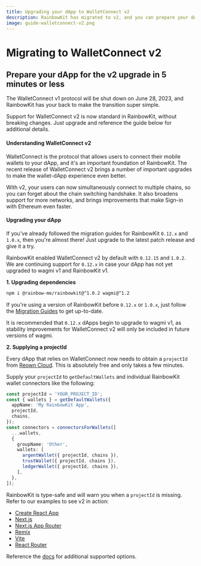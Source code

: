 ```yaml
---
title: Upgrading your dApp to WalletConnect v2
description: RainbowKit has migrated to v2, and you can prepare your dApp in 5 minutes or less
image: guide-walletconnect-v2.png
---
```


# Migrating to WalletConnect v2

## Prepare your dApp for the v2 upgrade in 5 minutes or less

The WalletConnect v1 protocol will be shut down on June 28, 2023, and RainbowKit has your back to make the transition super simple.

Support for WalletConnect v2 is now standard in RainbowKit, without breaking changes. Just upgrade and reference the guide below for additional details.

#### Understanding WalletConnect v2

WalletConnect is the protocol that allows users to connect their mobile wallets to your dApp, and it's an important foundation of RainbowKit. The recent release of WalletConnect v2 brings a number of important upgrades to make the wallet-dApp experience even better.

With v2, your users can now simultaneously connect to multiple chains, so you can forget about the chain switching handshake. It also broadens support for more networks, and brings improvements that make Sign-in with Ethereum even faster.

#### Upgrading your dApp

If you've already followed the migration guides for RainbowKit `0.12.x` and `1.0.x`, then you're almost there! Just upgrade to the latest patch release and give it a try.

RainbowKit enabled WalletConnect v2 by default with `0.12.15` and `1.0.2`. We are continuing support for `0.12.x` in case your dApp has not yet upgraded to wagmi v1 and RainbowKit v1.

**1. Upgrading dependencies**

```bash
npm i @rainbow-me/rainbowkit@^1.0.2 wagmi@^1.2
```

If you're using a version of RainbowKit before `0.12.x` or `1.0.x`, just follow the [Migration Guides](/docs/migration-guide) to get up-to-date.

It is recommended that `0.12.x` dApps begin to upgrade to wagmi v1, as stability improvements for WalletConnect v2 will only be included in future versions of wagmi.

**2. Supplying a projectId**

Every dApp that relies on WalletConnect now needs to obtain a `projectId` from [Reown Cloud](https://cloud.reown.com/). This is absolutely free and only takes a few minutes.

Supply your `projectId` to `getDefaultWallets` and individual RainbowKit wallet connectors like the following:

```ts
const projectId = 'YOUR_PROJECT_ID';
const { wallets } = getDefaultWallets({
  appName: 'My RainbowKit App',
  projectId,
  chains,
});
const connectors = connectorsForWallets([
  ...wallets,
  {
    groupName: 'Other',
    wallets: [
      argentWallet({ projectId, chains }),
      trustWallet({ projectId, chains }),
      ledgerWallet({ projectId, chains }),
    ],
  },
]);
```

RainbowKit is type-safe and will warn you when a `projectId` is missing. Refer to our examples to see v2 in action:

- [Create React App](https://codesandbox.io/p/sandbox/github/rainbow-me/rainbowkit/tree/main/examples/with-create-react-app)
- [Next.js](https://codesandbox.io/p/sandbox/github/rainbow-me/rainbowkit/tree/main/examples/with-next)
- [Next.js App Router](https://codesandbox.io/p/sandbox/github/rainbow-me/rainbowkit/tree/main/examples/with-next-app)
- [Remix](https://codesandbox.io/p/sandbox/github/rainbow-me/rainbowkit/tree/main/examples/with-remix)
- [Vite](https://codesandbox.io/p/sandbox/github/rainbow-me/rainbowkit/tree/main/examples/with-vite)
- [React Router](https://codesandbox.io/p/sandbox/github/rainbow-me/rainbowkit/tree/main/examples/with-react-router)

Reference the [docs](https://www.rainbowkit.com/docs/custom-wallet-list#walletconnect) for additional supported options.
